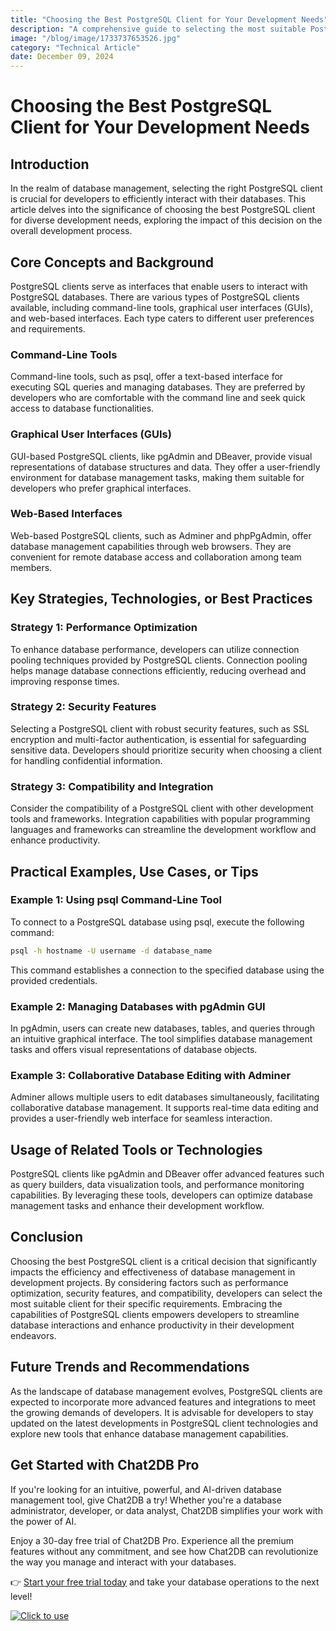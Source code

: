 ```yaml
---
title: "Choosing the Best PostgreSQL Client for Your Development Needs"
description: "A comprehensive guide to selecting the most suitable PostgreSQL client for various development requirements."
image: "/blog/image/1733737653526.jpg"
category: "Technical Article"
date: December 09, 2024
---
```


# Choosing the Best PostgreSQL Client for Your Development Needs

## Introduction

In the realm of database management, selecting the right PostgreSQL client is crucial for developers to efficiently interact with their databases. This article delves into the significance of choosing the best PostgreSQL client for diverse development needs, exploring the impact of this decision on the overall development process.

## Core Concepts and Background

PostgreSQL clients serve as interfaces that enable users to interact with PostgreSQL databases. There are various types of PostgreSQL clients available, including command-line tools, graphical user interfaces (GUIs), and web-based interfaces. Each type caters to different user preferences and requirements.

### Command-Line Tools

Command-line tools, such as psql, offer a text-based interface for executing SQL queries and managing databases. They are preferred by developers who are comfortable with the command line and seek quick access to database functionalities.

### Graphical User Interfaces (GUIs)

GUI-based PostgreSQL clients, like pgAdmin and DBeaver, provide visual representations of database structures and data. They offer a user-friendly environment for database management tasks, making them suitable for developers who prefer graphical interfaces.

### Web-Based Interfaces

Web-based PostgreSQL clients, such as Adminer and phpPgAdmin, offer database management capabilities through web browsers. They are convenient for remote database access and collaboration among team members.

## Key Strategies, Technologies, or Best Practices

### Strategy 1: Performance Optimization

To enhance database performance, developers can utilize connection pooling techniques provided by PostgreSQL clients. Connection pooling helps manage database connections efficiently, reducing overhead and improving response times.

### Strategy 2: Security Features

Selecting a PostgreSQL client with robust security features, such as SSL encryption and multi-factor authentication, is essential for safeguarding sensitive data. Developers should prioritize security when choosing a client for handling confidential information.

### Strategy 3: Compatibility and Integration

Consider the compatibility of a PostgreSQL client with other development tools and frameworks. Integration capabilities with popular programming languages and frameworks can streamline the development workflow and enhance productivity.

## Practical Examples, Use Cases, or Tips

### Example 1: Using psql Command-Line Tool

To connect to a PostgreSQL database using psql, execute the following command:

```bash
psql -h hostname -U username -d database_name
```

This command establishes a connection to the specified database using the provided credentials.

### Example 2: Managing Databases with pgAdmin GUI

In pgAdmin, users can create new databases, tables, and queries through an intuitive graphical interface. The tool simplifies database management tasks and offers visual representations of database objects.

### Example 3: Collaborative Database Editing with Adminer

Adminer allows multiple users to edit databases simultaneously, facilitating collaborative database management. It supports real-time data editing and provides a user-friendly web interface for seamless interaction.

## Usage of Related Tools or Technologies

PostgreSQL clients like pgAdmin and DBeaver offer advanced features such as query builders, data visualization tools, and performance monitoring capabilities. By leveraging these tools, developers can optimize database management tasks and enhance their development workflow.

## Conclusion

Choosing the best PostgreSQL client is a critical decision that significantly impacts the efficiency and effectiveness of database management in development projects. By considering factors such as performance optimization, security features, and compatibility, developers can select the most suitable client for their specific requirements. Embracing the capabilities of PostgreSQL clients empowers developers to streamline database interactions and enhance productivity in their development endeavors.

## Future Trends and Recommendations

As the landscape of database management evolves, PostgreSQL clients are expected to incorporate more advanced features and integrations to meet the growing demands of developers. It is advisable for developers to stay updated on the latest developments in PostgreSQL client technologies and explore new tools that enhance database management capabilities.

## Get Started with Chat2DB Pro

If you're looking for an intuitive, powerful, and AI-driven database management tool, give Chat2DB a try! Whether you're a database administrator, developer, or data analyst, Chat2DB simplifies your work with the power of AI.

Enjoy a 30-day free trial of Chat2DB Pro. Experience all the premium features without any commitment, and see how Chat2DB can revolutionize the way you manage and interact with your databases.

👉 [Start your free trial today](https://chat2db.ai/pricing) and take your database operations to the next level!


[![Click to use](/image/blog/bg/chat2db.jpg)](https://chat2db.ai/)
